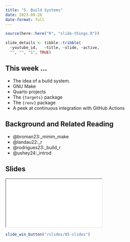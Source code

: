 ```yaml
---
title: "5. Build Systems"
date: 2023-09-26
date-format: full
---
```


```r
source(here::here("R", "slide-things.R"))

slide_details <- tibble::tribble(
  ~youtube_id,   ~title, ~slide, ~active,
  "", "", "1", TRUE)

```

## This week ...

- The idea of a build system.
- GNU Make
- Quarto projects
- The `{targets}` package
- The `{renv}` package
- A peek at continuous integration with GitHub Actions

## Background and Related Reading

- @broman23:_minim_make
- @landau22:_r
- @rodrigues23:_build_r
- @ushey24:_introd

## Slides

```{=html}
<script type="application/javascript">

function resizeIFrameToFitContent( iFrame ) {

   iFrame.width  = document.getElementById("quarto-document-content").clientWidth;
   iFrame.height  = (document.getElementById("quarto-document-content").clientWidth * 0.5625)
}

window.addEventListener('DOMContentLoaded', function(e) {

    var iFrame = document.getElementById( 'quartoframe' );
    resizeIFrameToFitContent( iFrame );
    } );

</script>
<iframe class="slide-deck" id="quartoframe" src="../slides/05-slides.html"></iframe>
```

```r
slide_win_button("/slides/05-slides")
```
